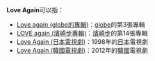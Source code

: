 '''Love Again'''可以指：
* [[Love_again_(globe的專輯)|Love again (globe的專輯)]]：[[globe|globe]]的第3張專輯
* [[LOVE_again_(濱崎步專輯)|LOVE again (濱崎步專輯)]]：[[濱崎步|濱崎步]]的第14張專輯
* [[Love_Again_(日本電視劇)|Love Again (日本電視劇)]]：1998年的[[日本|日本]]電視劇
* [[Love_Again_(韓國電視劇)|Love Again (韓國電視劇)]]：2012年的[[韓國|韓國]]電視劇

{{消歧義}}